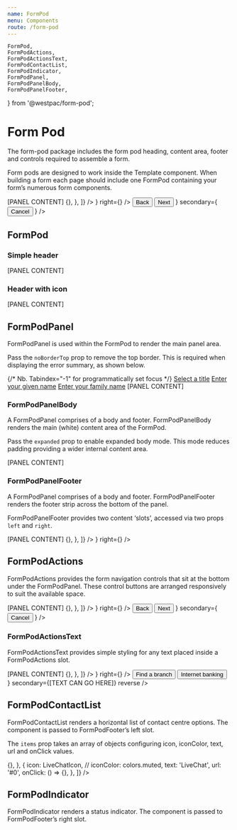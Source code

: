 ```yaml
---
name: FormPod
menu: Components
route: /form-pod
---
```


	FormPod,
	FormPodActions,
	FormPodActionsText,
	FormPodContactList,
	FormPodIndicator,
	FormPodPanel,
	FormPodPanelBody,
	FormPodPanelFooter,
} from '@westpac/form-pod';

# Form Pod

The form-pod package includes the form pod heading, content area, footer and controls required to assemble a form.

Form pods are designed to work inside the Template component. When building a form each page should include one FormPod containing your form’s numerous form components.

<Playground>
	<FormPod preheading="Preheading" heading="Heading">
		<FormPodPanel>
			<FormPodPanelBody>[PANEL CONTENT]</FormPodPanelBody>
		</FormPodPanel>
		<FormPodPanelFooter
			left={
				<FormPodContactList
					items={[
						{
							icon: HeadsetIcon,
							text: '1300 888 888',
							url: 'tel:1300888888',
							onClick: () => {},
						},
					]}
				/>
			}
			right={<FormPodIndicator />}
		/>
	</FormPod>
	<FormPodActions
		primary={
			<>
				<Button appearance="primary" soft size="large" block={[true, false]}>
					Back
				</Button>
				<Button appearance="primary" size="large" block={[true, false]}>
					Next
				</Button>
			</>
		}
		secondary={
			<Button appearance="faint" soft size="large" block={[true, false]}>
				Cancel
			</Button>
		}
	/>
</Playground>

## FormPod

### Simple header

<Playground>
	<FormPod preheading="Preheading" heading="Heading">
		<FormPodPanel>
			<FormPodPanelBody>[PANEL CONTENT]</FormPodPanelBody>
		</FormPodPanel>
	</FormPod>
</Playground>

### Header with icon

<Playground>
	<FormPod preheading="Preheading" heading="Heading" icon={TickIcon}>
		<FormPodPanel>
			<FormPodPanelBody>[PANEL CONTENT]</FormPodPanelBody>
		</FormPodPanel>
	</FormPod>
</Playground>

<Props of={FormPod} />

## FormPodPanel

FormPodPanel is used within the FormPod to render the main panel area.

Pass the `noBorderTop` prop to remove the top border. This is required when displaying the error summary, as shown below.

<Playground>
	<FormPod preheading="Preheading" heading="Heading">
		<FormPodPanel isNoBorderTop>
			{/* Nb. Tabindex="-1" for programmatically set focus */}
			<Alert
				heading="Please fix the 4 errors listed below"
				headingTag="h3"
				look="danger"
				tabIndex="-1"
			>
				<List type="unstyled">
					<Item>
						<a href="#title">Select a title</a>
					</Item>
					<Item>
						<a href="#given-name">Enter your given name</a>
					</Item>
					<Item>
						<a href="#family-name">Enter your family name</a>
					</Item>
				</List>
			</Alert>
			<FormPodPanelBody>[PANEL CONTENT]</FormPodPanelBody>
		</FormPodPanel>
	</FormPod>
</Playground>

<Props of={FormPodPanel} />

### FormPodPanelBody

A FormPodPanel comprises of a body and footer. FormPodPanelBody renders the main (white) content area of the FormPod.

Pass the `expanded` prop to enable expanded body mode. This mode reduces padding providing a wider internal content area.

<Playground>
	<FormPod preheading="Preheading" heading="Heading">
		<FormPodPanel>
			<FormPodPanelBody expanded>[PANEL CONTENT]</FormPodPanelBody>
		</FormPodPanel>
	</FormPod>
</Playground>

<Props of={FormPodPanelBody} />

### FormPodPanelFooter

A FormPodPanel comprises of a body and footer. FormPodPanelFooter renders the footer strip across the bottom of the panel.

FormPodPanelFooter provides two content ‘slots’, accessed via two props `left` and `right`.

<Playground>
	<FormPod preheading="Preheading" heading="Heading">
		<FormPodPanel>
			<FormPodPanelBody>[PANEL CONTENT]</FormPodPanelBody>
			<FormPodPanelFooter
				left={
					<FormPodContactList
						items={[
							{
								icon: HeadsetIcon,
								text: '1300 888 888',
								url: 'tel:1300888888',
								onClick: () => {},
							},
						]}
					/>
				}
				right={<FormPodIndicator />}
			/>
		</FormPodPanel>
	</FormPod>
</Playground>

<Props of={FormPodPanelFooter} />

## FormPodActions

FormPodActions provides the form navigation controls that sit at the bottom under the FormPodPanel. These control buttons are arranged responsively to suit the available space.

<Playground>
	<FormPod preheading="Preheading" heading="Heading">
		<FormPodPanel>
			<FormPodPanelBody>[PANEL CONTENT]</FormPodPanelBody>
			<FormPodPanelFooter
				left={
					<FormPodContactList
						items={[
							{
								icon: HeadsetIcon,
								text: '1300 888 888',
								url: 'tel:1300888888',
								onClick: () => {},
							},
						]}
					/>
				}
				right={<FormPodIndicator />}
			/>
		</FormPodPanel>
		<FormPodActions
			primary={
				<>
					<Button appearance="primary" soft size="large" block={[true, false]}>
						Back
					</Button>
					<Button appearance="primary" size="large" block={[true, false]}>
						Next
					</Button>
				</>
			}
			secondary={
				<Button appearance="faint" soft size="large" block={[true, false]}>
					Cancel
				</Button>
			}
		/>
	</FormPod>
</Playground>

<Props of={FormPodActions} />

### FormPodActionsText

FormPodActionsText provides simple styling for any text placed inside a FormPodActions slot.

<Playground>
	<FormPod preheading="Preheading" heading="Heading">
		<FormPodPanel>
			<FormPodPanelBody>[PANEL CONTENT]</FormPodPanelBody>
			<FormPodPanelFooter
				left={
					<FormPodContactList
						items={[
							{
								icon: HeadsetIcon,
								text: '1300 888 888',
								url: 'tel:1300888888',
								onClick: () => {},
							},
						]}
					/>
				}
				right={<FormPodIndicator />}
			/>
		</FormPodPanel>
		<FormPodActions
			primary={
				<>
					<Button appearance="primary" soft size="large" block={[true, false]}>
						Find a branch
					</Button>
					<Button appearance="primary" soft size="large" block={[true, false]}>
						Internet banking
					</Button>
				</>
			}
			secondary={<FormPodActionsText>[TEXT CAN GO HERE]</FormPodActionsText>}
			reverse
		/>
	</FormPod>
</Playground>

<Props of={FormPodActionsText} />

## FormPodContactList

FormPodContactList renders a horizontal list of contact centre options. The component is passed to FormPodFooter’s left slot.

The `items` prop takes an array of objects configuring icon, iconColor, text, url and onClick values.

<Playground>
	<FormPodContactList
		items={[
			{
				icon: HeadsetIcon,
				// iconColor: colors.muted,
				text: '1300 888 888',
				url: 'tel:1300888888',
				onClick: () => {},
			},
			{
				icon: LiveChatIcon,
				// iconColor: colors.muted,
				text: 'LiveChat',
				url: '#0',
				onClick: () => {},
			},
		]}
	/>
</Playground>

<Props of={FormPodContactList} />

## FormPodIndicator

FormPodIndicator renders a status indicator. The component is passed to FormPodFooter’s right slot.

<Playground>
	<FormPodIndicator />
</Playground>

<Props of={FormPodIndicator} />
